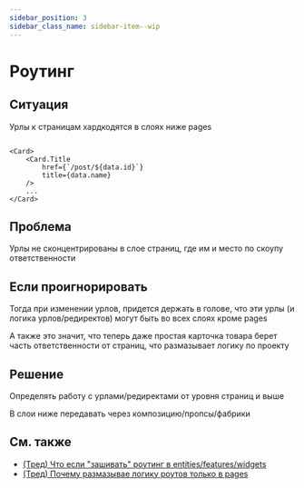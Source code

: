 ```yaml
---
sidebar_position: 3
sidebar_class_name: sidebar-item--wip
---
```



# Роутинг

<WIP ticket="169" />

## Ситуация

Урлы к страницам хардкодятся в слоях ниже pages

```tsx title=entities/post/card

<Card>
    <Card.Title 
        href={`/post/${data.id}`}
        title={data.name}
    />
    ...
</Card>
```

## Проблема

Урлы не сконцентрированы в слое страниц, где им и место по скоупу ответственности

## Если проигнорировать

Тогда при изменении урлов, придется держать в голове, что эти урлы (и логика урлов/редиректов) могут быть во всех слоях кроме pages

А также это значит, что теперь даже простая карточка товара берет часть ответственности от страниц, что размазывает логику по проекту

## Решение

Определять работу с урлами/редиректами от уровня страниц и выше

В слои ниже передавать через композицию/пропсы/фабрики

## См. также

- [(Тред) Что если "зашивать" роутинг в entities/features/widgets](https://t.me/feature_sliced/4389)
- [(Тред) Почему размазывае логику роутов только в pages](https://t.me/feature_sliced/3756)
